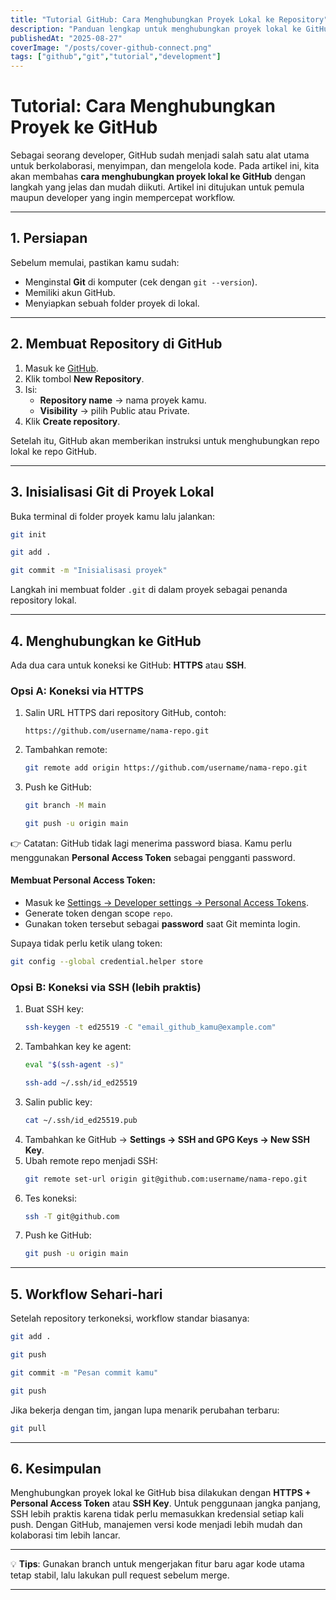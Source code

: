 ```yaml
---
title: "Tutorial GitHub: Cara Menghubungkan Proyek Lokal ke Repository"
description: "Panduan lengkap untuk menghubungkan proyek lokal ke GitHub. Tutorial ini mencakup persiapan, inisialisasi Git, koneksi via HTTPS atau SSH, serta workflow harian untuk developer."
publishedAt: "2025-08-27"
coverImage: "/posts/cover-github-connect.png"
tags: ["github","git","tutorial","development"]
---
```


# Tutorial: Cara Menghubungkan Proyek ke GitHub

Sebagai seorang developer, GitHub sudah menjadi salah satu alat utama untuk berkolaborasi, menyimpan, dan mengelola kode. Pada artikel ini, kita akan membahas **cara menghubungkan proyek lokal ke GitHub** dengan langkah yang jelas dan mudah diikuti. Artikel ini ditujukan untuk pemula maupun developer yang ingin mempercepat workflow.

---

## 1. Persiapan
Sebelum memulai, pastikan kamu sudah:
- Menginstal **Git** di komputer (cek dengan `git --version`).
- Memiliki akun GitHub.
- Menyiapkan sebuah folder proyek di lokal.

---

## 2. Membuat Repository di GitHub
1. Masuk ke [GitHub](https://github.com).
2. Klik tombol **New Repository**.
3. Isi:
   - **Repository name** → nama proyek kamu.
   - **Visibility** → pilih Public atau Private.
4. Klik **Create repository**.

Setelah itu, GitHub akan memberikan instruksi untuk menghubungkan repo lokal ke repo GitHub.

---

## 3. Inisialisasi Git di Proyek Lokal
Buka terminal di folder proyek kamu lalu jalankan:
```bash
git init
```
```bash
git add .
```
```bash
git commit -m "Inisialisasi proyek"
```

Langkah ini membuat folder `.git` di dalam proyek sebagai penanda repository lokal.

---

## 4. Menghubungkan ke GitHub
Ada dua cara untuk koneksi ke GitHub: **HTTPS** atau **SSH**.

### Opsi A: Koneksi via HTTPS
1. Salin URL HTTPS dari repository GitHub, contoh:
   ```
   https://github.com/username/nama-repo.git
   ```
2. Tambahkan remote:
   ```bash
   git remote add origin https://github.com/username/nama-repo.git
   ```
3. Push ke GitHub:
   ```bash
   git branch -M main
   ```
   ```bash
   git push -u origin main
   ```

👉 Catatan: GitHub tidak lagi menerima password biasa. Kamu perlu menggunakan **Personal Access Token** sebagai pengganti password.

#### Membuat Personal Access Token:
- Masuk ke [Settings → Developer settings → Personal Access Tokens](https://github.com/settings/tokens).
- Generate token dengan scope `repo`.
- Gunakan token tersebut sebagai **password** saat Git meminta login.

Supaya tidak perlu ketik ulang token:
```bash
git config --global credential.helper store
```

### Opsi B: Koneksi via SSH (lebih praktis)
1. Buat SSH key:
   ```bash
   ssh-keygen -t ed25519 -C "email_github_kamu@example.com"
   ```
2. Tambahkan key ke agent:
   ```bash
   eval "$(ssh-agent -s)"
   ```
   ```bash
   ssh-add ~/.ssh/id_ed25519
   ```
3. Salin public key:
   ```bash
   cat ~/.ssh/id_ed25519.pub
   ```
4. Tambahkan ke GitHub → **Settings → SSH and GPG Keys → New SSH Key**.
5. Ubah remote repo menjadi SSH:
   ```bash
   git remote set-url origin git@github.com:username/nama-repo.git
   ```
6. Tes koneksi:
   ```bash
   ssh -T git@github.com
   ```
7. Push ke GitHub:
   ```bash
   git push -u origin main
   ```

---

## 5. Workflow Sehari-hari
Setelah repository terkoneksi, workflow standar biasanya:
```bash
git add .
```
```bash
git push
```
```bash
git commit -m "Pesan commit kamu"
```
```bash
git push
```
Jika bekerja dengan tim, jangan lupa menarik perubahan terbaru:
```bash
git pull
```

---

## 6. Kesimpulan
Menghubungkan proyek lokal ke GitHub bisa dilakukan dengan **HTTPS + Personal Access Token** atau **SSH Key**. Untuk penggunaan jangka panjang, SSH lebih praktis karena tidak perlu memasukkan kredensial setiap kali push. Dengan GitHub, manajemen versi kode menjadi lebih mudah dan kolaborasi tim lebih lancar.

---

💡 **Tips**: Gunakan branch untuk mengerjakan fitur baru agar kode utama tetap stabil, lalu lakukan pull request sebelum merge.

---